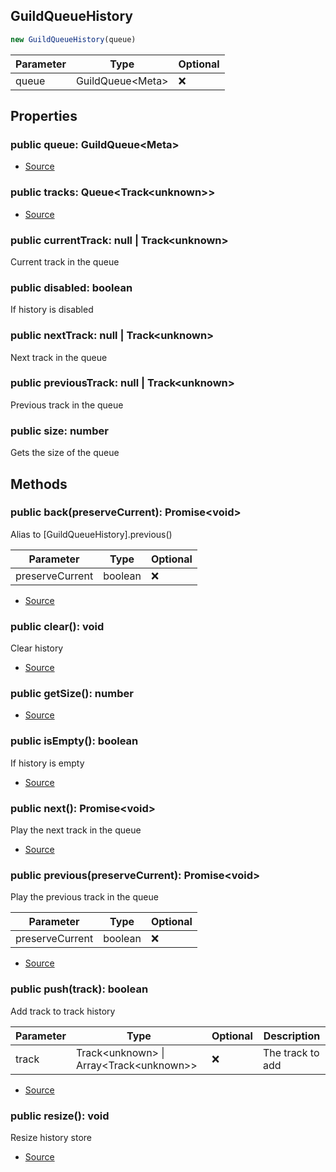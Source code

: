 ## GuildQueueHistory


```typescript
new GuildQueueHistory(queue)
```
| Parameter | Type | Optional |
| ----------- | ----------- | ----------- |
| queue | GuildQueue\<Meta> | ❌ |


## Properties
### public queue: GuildQueue\<Meta>
- [Source](https://github.com/Androz2091/discord-player/blob/72b264e/packages/discord-player/src/manager/GuildQueueHistory.ts#L8)
### public tracks: Queue\<Track\<unknown>>
- [Source](https://github.com/Androz2091/discord-player/blob/72b264e/packages/discord-player/src/manager/GuildQueueHistory.ts#L7)
### public currentTrack: null \| Track\<unknown>
Current track in the queue
### public disabled: boolean
If history is disabled
### public nextTrack: null \| Track\<unknown>
Next track in the queue
### public previousTrack: null \| Track\<unknown>
Previous track in the queue
### public size: number
Gets the size of the queue

## Methods
### public back(preserveCurrent): Promise\<void>
Alias to [GuildQueueHistory].previous()



| Parameter | Type | Optional |
| ----------- | ----------- | ----------- |
| preserveCurrent | boolean | ❌ |


- [Source](https://github.com/Androz2091/discord-player/blob/72b264e/packages/discord-player/src/manager/GuildQueueHistory.ts#L107)
### public clear(): void
Clear history



- [Source](https://github.com/Androz2091/discord-player/blob/72b264e/packages/discord-player/src/manager/GuildQueueHistory.ts#L73)
### public getSize(): number
- [Source](https://github.com/Androz2091/discord-player/blob/72b264e/packages/discord-player/src/manager/GuildQueueHistory.ts#L46)
### public isEmpty(): boolean
If history is empty



- [Source](https://github.com/Androz2091/discord-player/blob/72b264e/packages/discord-player/src/manager/GuildQueueHistory.ts#L53)
### public next(): Promise\<void>
Play the next track in the queue



- [Source](https://github.com/Androz2091/discord-player/blob/72b264e/packages/discord-player/src/manager/GuildQueueHistory.ts#L80)
### public previous(preserveCurrent): Promise\<void>
Play the previous track in the queue



| Parameter | Type | Optional |
| ----------- | ----------- | ----------- |
| preserveCurrent | boolean | ❌ |


- [Source](https://github.com/Androz2091/discord-player/blob/72b264e/packages/discord-player/src/manager/GuildQueueHistory.ts#L92)
### public push(track): boolean
Add track to track history



| Parameter | Type | Optional | Description |
| ----------- | ----------- | ----------- | ----------- |
| track | Track\<unknown> \| Array\<Track\<unknown>> | ❌ | The track to add |


- [Source](https://github.com/Androz2091/discord-player/blob/72b264e/packages/discord-player/src/manager/GuildQueueHistory.ts#L61)
### public resize(): void
Resize history store



- [Source](https://github.com/Androz2091/discord-player/blob/72b264e/packages/discord-player/src/manager/GuildQueueHistory.ts#L114)